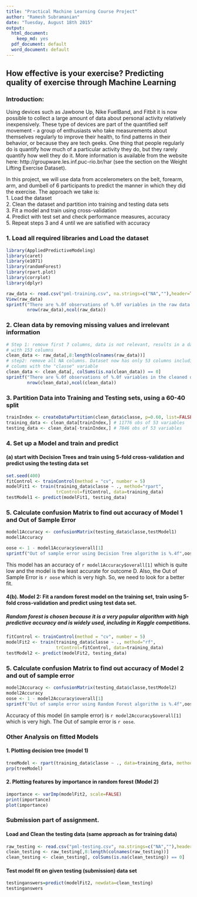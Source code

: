 ```yaml
---
title: "Practical Machine Learning Course Project"
author: "Ramesh Subramanian"
date: "Tuesday, August 18th 2015"
output:
  html_document:
    keep_md: yes
  pdf_document: default
  word_document: default
---
```


## How effective is your exercise? Predicting quality of exercise through Machine Learning

### Introduction:
Using devices such as Jawbone Up, Nike FuelBand, and Fitbit it is now possible to collect a large amount of data about personal activity relatively inexpensively. These type of devices are part of the quantified self movement - a group of enthusiasts who take measurements about themselves regularly to improve their health, to find patterns in their behavior, or because they are tech geeks. One thing that people regularly do is quantify how much of a particular activity they do, but they rarely quantify how well they do it. More information is available from the website here: http://groupware.les.inf.puc-rio.br/har (see the section on the Weight Lifting Exercise Dataset). 

In this project, we will use data from accelerometers on the belt, forearm, arm, and dumbell of 6 participants to predict the manner in which they did the exercise. The approach we take is:  
1.  Load the dataset  
2.  Clean the dataset and partition into training and testing data sets  
3.  Fit a model and train using cross-validation  
4.  Predict with test set and check performance measures, accuracy  
5.  Repeat steps 3 and 4 until we are satisfied with accuracy


### 1. Load all required libraries and Load the dataset
```r
library(AppliedPredictiveModeling)
library(caret)
library(e1071)
library(randomForest)
library(rpart.plot)
library(corrplot)
library(dplyr)

raw_data <- read.csv("pml-training.csv", na.strings=c("NA",""),header=TRUE)
View(raw_data)
sprintf("There are %.0f observations of %.0f variables in the raw data.",
        nrow(raw_data),ncol(raw_data))
```

### 2. Clean data by removing missing values and irrelevant information

```r
# Step 1: remove first 7 columns, data is not relevant, results in a dataset
# with 153 columns
clean_data <- raw_data[,8:length(colnames(raw_data))]
# step2: remove all NA columns. Dataset now has only 53 columns including the 
# colums with the "classe" variable
clean_data <- clean_data[, colSums(is.na(clean_data)) == 0]
sprintf("There are %.0f observations of %.0f variables in the cleaned data.",
        nrow(clean_data),ncol(clean_data))
```

### 3. Partition Data into Training and Testing sets, using a 60-40 split

```r
trainIndex <- createDataPartition(clean_data$classe, p=0.60, list=FALSE)
training_data <- clean_data[trainIndex,] # 11776 obs of 53 variables
testing_data <- clean_data[-trainIndex,] # 7846 obs of 53 variables
```

### 4. Set up a Model and train and predict
#### (a) start with Decision Trees and train using 5-fold cross-validation and predict using the testing data set 

```r
set.seed(400)
fitControl <- trainControl(method = "cv", number = 5)
modelFit1 <- train(training_data$classe ~ ., method="rpart", 
                   trControl=fitControl, data=training_data)
testModel1 <- predict(modelFit1, testing_data)
```

### 5. Calculate confusion Matrix to find out accuracy of Model 1 and Out of Sample Error

```r
model1Accuracy <- confusionMatrix(testing_data$classe,testModel1)
model1Accuracy

oose <- 1 - model1Accuracy$overall[1]
sprintf("Out of sample error using Decision Tree algorithm is %.4f",oose)
```

This model has an accuracy of `r model1Accuracy$overall[1]` which is quite low and the model is the least accurate for outcome D. Also, the Out of Sample Error is `r oose` which is very high. So, we need to look for a better fit.

#### 4(b).  Model 2: Fit a random forest model on the training set, train using 5-fold cross-validation and predict using test data set.
##### Random forest is chosen because it is a very popular algorithm with high predictive accuracy and is widely used, including in Kaggle competitions.

```r
fitControl <- trainControl(method = "cv", number = 5)
modelFit2 <- train(training_data$classe ~ ., method="rf", 
                   trControl=fitControl, data=training_data)
testModel2 <- predict(modelFit2, testing_data)
```

### 5. Calculate confusion Matrix to find out accuracy of Model 2 and out of sample error

```r
model2Accuracy <- confusionMatrix(testing_data$classe,testModel2)
model2Accuracy
oose <- 1 - model2Accuracy$overall[1]
sprintf("Out of sample error using Random Forest algorithm is %.4f",oose)
```

Accuracy of this model (in sample error) is `r model2Accuracy$overall[1]` which is very high. The Out of sample error is `r oose`. 

### Other Analysis on fitted Models 
#### 1. Plotting decision tree (model 1)
```r
treeModel <- rpart(training_data$classe ~ ., data=training_data, method="class")
prp(treeModel)
```

#### 2. Plotting features by importance in random forest (Model 2)

```r
importance <- varImp(modelFit2, scale=FALSE)
print(importance)
plot(importance)
```

### Submission part of assignment. 
#### Load and Clean the testing data (same approach as for training data)

```r
raw_testing <- read.csv("pml-testing.csv", na.strings=c("NA",""),header=TRUE)
clean_testing <- raw_testing[,8:length(colnames(raw_testing))]
clean_testing <- clean_testing[, colSums(is.na(clean_testing)) == 0]
```

#### Test model fit on given testing (submission) data set

```r
testinganswers=predict(modelFit2, newdata=clean_testing)
testinganswers
```
